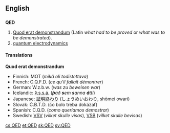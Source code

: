 ==English==
{{wikipedia}}
==={{initialism}}===
'''QED'''

# [[quod erat demonstrandum|Quod erat demonstrandum]] (Latin ''what had to be proved'' or ''what was to be demonstrated'').
# [[quantum electrodynamics]]

====Translations====
'''Quod erat demonstrandum'''

*Finnish: MOT (''mikä oli todistettava'')
*French: C.Q.F.D. (''ce qu'il fallait démontrer'')
*German: W.z.b.w. (''was zu beweisen war'')
*Icelandic: [[Þ.s.s.á.]] ('''''þ'''að '''s'''em '''s'''anna '''á'''tti'')
*Japanese: [[証明終わり]] (しょうめいおわり, shōmei owari)
*Slovak: Č.B.T.D. (čo bolo treba dokázať)
*Spanish: C.Q.D. (''como queríamos demostrar'')
*Swedish: [[VSV]] (''vilket skulle visas''), [[VSB]] (''vilket skulle bevisas'')

[[cs:QED]]
[[et:QED]]
[[sk:QED]]
[[sv:QED]]